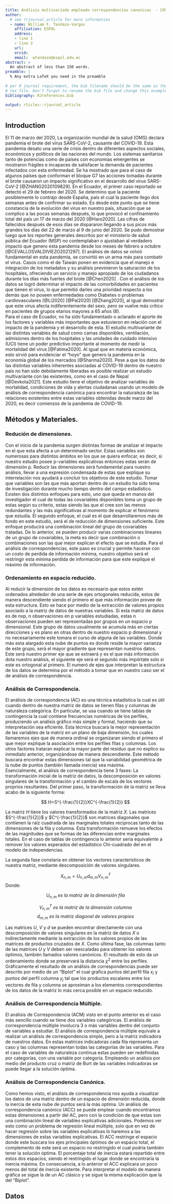 ```yaml
---
title: Análisis multivariado empleado correspondencias canonicas  - COVID19 - Ecuador
author:
  # see ?rjournal_article for more information
  - name: William F. Tandazo-Vargas
    affiliation: ESPOL
    address:
    - line 1
    - line 2
    url: 
    orcid: 
    email:  wtandazo@espol.edu.ec
abstract: >
  An abstract of less than 150 words.
preamble: |
  % Any extra LaTeX you need in the preamble
  
# per R journal requirement, the bib filename should be the same as the output 
# tex file. Don't forget to rename the bib file and change this example value.
bibliography: RJreferences.bib

output: rticles::rjournal_article
---
```


## Introduction

El 11 de marzo del 2020, La organización mundial de la salud (OMS) declara pandemia el brote del virus SARS-CoV-2, causante del COVID-19. Esta pandemia desato una serie de crisis dentro de diferentes aspectos sociales, económicos y políticos de las naciones del mundo. Los sistemas sanitarios tanto de potencias como de países con economías emergentes se mostraron frágiles e incapaces de satisfacer la demanda de pacientes infectados con esta enfermedad. Se ha mostrado que para el caso de algunos países que conforman el bloque G7 las acciones tomadas durante el brote causaron un impacto significativo en el desarrollo del virus SARS-CoV-2 [@ZHANG2020109829]. 
En el Ecuador, el primer caso reportado se detectó el 29 de febrero del 2020. Se determino que la paciente posiblemente lo contrajo desde España, país el cual la paciente llego dos semanas antes de confirmar su estado. Es desde este punto que se tiene constancia de la evolución del virus en nuestro país, situación que se complico a las pocas semanas después, lo que provocó el confinamiento total del país un 17 de marzo del 2020 [@Haro2020].  Las cifras de fallecidos después de esos días se dispararon llegando a sus picos más grandes los días del 22 de marzo al 9 de junio del 2020. Se pudo demostrar luego que los reportes generales descritos por el ministerio de salud pública del Ecuador (MSP) no contemplaban o ajustaban al verdadero impacto que genero esta pandemia desde los meses de febrero a octubre [@CEVALLOSVALDIVIEZO2021297]. 
El análisis de datos se volvió fundamental en esta pandemia, se convirtió en un arma más para combatir el virus. Casos como el de Taiwán ponen en evidencia que el manejo e integración de los metadatos y su análisis previnieron la saturación de los hospitales, ofreciendo un servicio y manejo apropiado de los ciudadanos durante los días más fuertes del brote [@Chen2020] . Con el análisis de los datos se logró determinar el impacto de las comorbilidades en pacientes que tienen el virus, lo que permitió darles una prioridad respecto a los demás que no poseen enfermedades como Diabetes o problemas cardiovasculares [@Li2020] [@Pal2020] [@Zhang2020], al igual demostrar que este virus afecta indiferentemente del sexo, pero se vuelve más crítico en pacientes de grupos etarios mayores a 65 años (8).  
Para el caso de Ecuador, no ha sido fundamentado o aclarado el aporte de los factores y variables más importantes que estuvieron en relación con el impacto de la pandemia y el desarrollo de esta. El estudio multivariante de las distintas variables de salud como camas disponibles, ventilación, admisiones dentro de los hospitales y las unidades de cuidado intensivo (UCI) tiene un poder predictivo importante al momento de medir la mortalidad del virus [@Fatima2020]. Al igual que en materia económica, esto sirvió para evidenciar el “hoyo” que genero la pandemia en la economía global de los mercados [@Sharma2020]. Pese a que los datos de las distintas variables inherentes asociadas al COVID-19 dentro de nuestro país no han sido debidamente liberadas es posible realizar un estudio multivariante con las existentes, como en el caso de Nepal [@Devkota2021]. 
Este estudio tiene el objetivo de analizar variables de mortalidad, condiciones de vida y alertas ciudadanas usando un modelo de análisis de correspondencia canónica para encontrar la naturaleza de las relaciones existentes entre estas variables obtenidas desde marzo del 2020, es decir comienzos de la pandemia de COVID-19.

## Métodos y Materiales. 

### Redución de dimensiones.

Con el inicio de la pandemia surgen distintas formas de analizar el impacto en el que esta afecta a un determinado sector. Estas variables son numerosas para distintos ámbitos en los que se quiera enfocar, es decir, si nuestro estudio posee p-variables explicativas entonces estas serán de dimensión p.  Reducir las dimensiones será fundamental para nuestro análisis, llevar a una expresión condensada de estas que explique su interrelación nos ayudará a concluir los objetivos de este estudio. Tomar que variables son las que más aportan dentro de un estudio ha sido tema de investigación durante mucho tiempo dentro del campo estadístico. Existen dos distintos enfoques para esto, uno que queda en manos del investigador el cual de todas las covariables disponibles toma un grupo de estas según su criterio, estas siendo las que el cree son las menos redundantes y las más significativas al momento de explicar el fenómeno que estudia. El segundo enfoque, el cual es el que desarrollaremos más de fondo en este estudio, será el de reducción de dimensiones suficiente. Este enfoque producirá una combinación lineal del grupo de covariables tratadas. De lo anterior, se pueden producir varias combinaciones lineares de un grupo de covariables, la meta es decir que combinación o combinaciones son las que mejor explican el efecto que se estudia. Para el análisis de correspondencias, este paso es crucial y permite hacerse con un costo de perdida de información mínima, nuestro objetivo será el restringir esta mínima perdida de información para que este explique el máximo de información. 

### Ordenamiento en espacio reducido. 

Al reducir la dimensión de los datos es necesario que estos estén ordenados alrededor de una serie de ejes ortogonales reducida, estos de manera descendiente siendo el primero el que más información provee de esta estructura. Esto se hace por medio de la extracción de valores propios asociado a la matriz de datos de nuestras variables. Si esta matriz de datos es de nxp, n observaciones en p variables estudiadas, estas n observaciones pueden ser representadas por grupos en un espacio p dimensional. Este grupo de datos usualmente se acumula más en ciertas direcciones y es plano en otras dentro de nuestro espacio p dimensional y no necesariamente este tomara el curso de alguna de las variables. Donde más esta alargado esta nube de puntos es donde reside la mayor varianza de este grupo, será el mayor gradiente que representan nuestros datos. Este será nuestro primer eje que se extraerá y es el que más información dota nuestro análisis, el siguiente eje será el segundo más impórtate solo si este es ortogonal al primero.  El numeró de ejes que interpretan la estructura de los datos se determina por el método a tomar que en nuestro caso ser el de análisis de correspondencia.  

### Análisis de Correspondencia. 

El análisis de correspondencia (AC) es una técnica estadística la cual es útil cuando dentro de nuestra matriz de datos se tienen filas y columnas de naturaleza categórica. En particular, se usa cuando se tiene tablas de contingencia la cual contiene frecuencias numéricas de los perfiles, produciendo un análisis gráfico más simple y formal, haciendo que su interpretación sea eficiente. Esta técnica buscara la mejor representación de las variables de la matriz en un plano de baja dimensión, los cuales llamaremos ejes que de manera ordinal se organizaran siendo el primero el que mejor explique la asociación entre los perfiles filas y columnas. Los otros factores trataran explicar la mayor parte del residuo que no explico su inmediato anterior, organizándose de manera descendiente. Este método buscara encontrar estas dimensiones tal que la variabilidad geométrica de la nube de puntos (también llamada inercia) sea máxima.  
Esencialmente, el análisis de correspondencia tiene 3 fases: La transformación inicial de la matriz de datos, la descomposición en valores singulares de la transformación y el cambio de escala de los vectores proprios resultantes. Del primer paso, la transformación de la matriz se lleva acabo de la siguiente forma: 

$$ H=S^{-\frac{1}{2}}XC^{-\frac{1}{2}} $$  

La matriz $H$ tiene los valores transformados de la matriz $X$. Las matrices $S^{-\frac{1}{2}}$ y $C^{-\frac{1}{2}}$ son matrices diagonales que contienen la raíz cuadrada de las marginales totales reciprocas tanto de las dimensiones de la fila y columna. Esta transformación remueve los efectos de las magnitudes que se formas de las diferencias entre marginales totales. En el caso de tablas de contingencia lo anterior seria equivalente a remover los valores esperados del estadístico Chi-cuadrado del en el modelo de independencias.

La segunda fase constaría en obtener los vectores característicos de nuestra matriz, mediante descomposición de valores singulares. 

$$ X_{n,m}= U_{n,m}d_{m,m}V^{T}_{n,m} $$ 
Donde: 


$$ U_{n,m} \ es \ la \ matriz \ de \ la \ dimensión \ fila $$

$$ V^{T}_{n,m} \ es \ la \ matriz \ de \ la \ dimensión \ columna $$ 
$$ d_{m,m} \ es \ la \ matriz \ diagonal \ de \ valores \ propios $$

Las matrices $U$, $V$ y $d$ se pueden encontrar directamente con una descomposición de valores singulares en la matriz de datos $X$ o indirectamente mediante la extracción de los valores propios de las matrices de productos cruzados de $X$. Como última fase, las columnas tanto de las matrices $U$ y $V$ deben ser reescaladas para obtener los valores óptimos, también llamados valores canónicos.  El resultado de esto da un ordenamiento donde se preservará la distancia $\chi ^{2}$ entre los perfiles. Gráficamente el resultado de un análisis de correspondencias puede ser descrito por medio de un “Biplot” el cual grafica puntos del perfil fila $x_i$ y puntos del perfil columna $y_j$ tal que los productos escalares entre los vectores de fila y columna se aproximan a los elementos correspondientes de los datos de la matriz lo más cerca posible en un espacio reducido. 


### Análisis de Correspondencia Múltiple.

El análisis de Correspondencia (ACM) visto en el punto anterior es el caso más sencillo cuando se tiene dos variables categóricas. El análisis de correspondencia múltiple involucra 3 o más variables dentro del conjunto de variables a estudiar. El análisis de correspondencia múltiple equivale a realizar un análisis de correspondencia simple, pero a la matriz indicadora de nuestros datos. En estas matrices indicadoras cada fila representa un caso y las columnas representan todas las categorías de las variables. Para el caso de variables de naturaleza continua estas pueden ser redefinidas por categorías, con una variable por categoría. Empleando un análisis por medio del producto cruz o matriz de Burt de las variables indicadoras se puede llegar a la solución óptima. 
  
### Análisis de Correspondencia Canónica. 

Como hemos visto, el análisis de correspondencia nos ayuda a visualizar los datos de una matriz dentro de un espacio de dimensión reducida, donde la inercia de esta nube de puntos será la más optima. Un análisis de correspondencia canónico (ACC) se puede emplear cuando encontramos estas dimensiones a partir del AC, pero con la condición de que estas son una combinación lineal de variables explicativas adicionales. Podemos ver esto como un problema de regresión lineal múltiple, solo que en vez de hacer regresión sobre las variables explicativas lo haremos a las dimensiones de estas variables explicativas. El ACC restringe el espacio donde este buscara los ejes principales óptimos de un espacio total, el complemento de este será un espacio no restringido el cual podría también tener la solución óptima. El porcentaje total de inercia estará repartido entre estos dos espacios, siendo el restringido el lugar donde se encontraría la inercia máxima. En consecuencia, a lo anterior el ACC explicara un poco menos del total de inercia existente. Para interpretar el modelo de manera gráfica se sigue la de un AC clásico y se sigue la misma explicación que la del “Biplot”. 

## Datos


